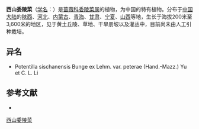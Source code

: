 {{Speciesbox
| name = 西山委陵菜
| status = 
| status_system = 
| image =
| genus = Potentilla
| species = sischanensis
| authority = Bunge ex Lehm.
| subdivision_ranks =[[变种|变种]]
| subdivision =
* 西山委陵菜 ''P. s.'' var. ''sischanensis''
* [[齿裂西山委陵菜|齿裂西山委陵菜]] ''P. s.'' var. ''peterae''
}}

'''西山委陵菜'''（[[学名|学名]]：{{lang|la|''Potentilla sischanensis''}}）是[[蔷薇科|蔷薇科]][[委陵菜属|委陵菜属]]的植物，为中国的特有植物。分布于[[中国大陆|中国大陆]]的[[陕西|陕西]]、[[河北|河北]]、[[内蒙古|内蒙古]]、[[青海|青海]]、[[甘肃|甘肃]]、[[宁夏|宁夏]]、[[山西|山西]]等地，生长于海拔200米至3,600米的地区，见于黄土丘陵、草地、干旱册坡以及灌丛中，目前尚未由人工引种栽培。

== 异名 ==
* Potentilla sischanensis Bunge ex Lehm. var. peterae (Hand.-Mazz.) Yu et C. L. Li

== 参考文献 ==
<div class="references-small">
* {{cite web| url =http://www.bioinfo.cn/db05/KmzwSpecies.php?action=view&id=19191| title =西山委陵菜（原变种）| work =《中国高等植物数据库全库》| publisher =中国科学院微生物研究所| author =昆明植物研究所| accessdate =2009-02-25| deadurl =yes| archiveurl =https://web.archive.org/web/20160305022255/http://www.bioinfo.cn/db05/KmzwSpecies.php?action=view&id=19191| archivedate =2016-03-05| df =}}
</div>
{{Taxonbar|from=Q15228588}}

[[Category:委陵菜属|西山委陵菜]]


{{植物小作品}}